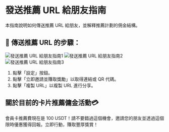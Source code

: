 # 發送推薦 URL 給朋友指南

本指南說明如何傳送推薦 URL 給朋友，並解釋推薦計劃的佣金結構。

## 📲 傳送推薦 URL 的步驟：

![發送推薦 URL 給朋友指南1](https://milways.gitbook.io/~gitbook/image?url=https%3A%2F%2F576526375-files.gitbook.io%2F%7E%2Ffiles%2Fv0%2Fb%2Fgitbook-x-prod.appspot.com%2Fo%2Fspaces%252FWk98YWM2MHtAzSHwvK6L%252Fuploads%252FJSMZpXbSryiRXy6ufnhD%252F246.png%3Falt%3Dmedia%26token%3D5f1714a3-885d-47ec-a598-a8e789f56ad2&width=768&dpr=4&quality=100&sign=14ed4945&sv=2)
![發送推薦 URL 給朋友指南2](https://milways.gitbook.io/~gitbook/image?url=https%3A%2F%2F576526375-files.gitbook.io%2F%7E%2Ffiles%2Fv0%2Fb%2Fgitbook-x-prod.appspot.com%2Fo%2Fspaces%252FWk98YWM2MHtAzSHwvK6L%252Fuploads%252Fdj672f3CSwoltLDq4I2F%252F247.png%3Falt%3Dmedia%26token%3D686b672a-87c1-41bb-92cc-9770ae2ec5c5&width=768&dpr=4&quality=100&sign=b9d86069&sv=2)
![發送推薦 URL 給朋友指南3](https://milways.gitbook.io/~gitbook/image?url=https%3A%2F%2F576526375-files.gitbook.io%2F%7E%2Ffiles%2Fv0%2Fb%2Fgitbook-x-prod.appspot.com%2Fo%2Fspaces%252FWk98YWM2MHtAzSHwvK6L%252Fuploads%252FrSqKDmPQK9g3on6jh8Kz%252F248.png%3Falt%3Dmedia%26token%3D9f1d75a4-d015-401d-aebd-a46d0f827dd0&width=768&dpr=4&quality=100&sign=dfe93880&sv=2)

1.  點擊「設定」按鈕。
2.  點擊「立即邀請並賺取獎勵」以取得連結或 QR 代碼。
3.  點擊「複製 URL」以複製 URL 進行分享。

## 關於目前的卡片推薦傭金活動💳

會員卡推薦費現在是 100 USDT！請不要錯過這個機會，邀請您的朋友並透過這個限時優惠獲得回報。立即行動，賺取豐厚獎賞！
